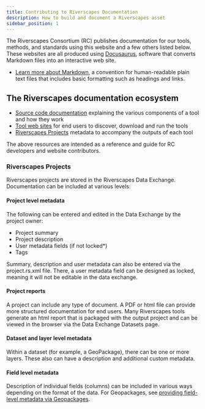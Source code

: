 ```yaml
---
title: Contributing to Riverscapes Documentation
description: How to build and document a Riverscapes asset
sidebar_position: 1
---
```


The Riverscapes Consortium (RC) publishes documentation for our tools, methods, and standards using this website and a few others listed below. These websites are all produced using [Docusaurus](https://docusaurus.io/), software that converts Markdown files into an interactive web site.

* [Learn more about Markdown](https://commonmark.org/), a convention for human-readable plain text files that includes basic formatting such as headings and links.

## The Riverscapes documentation ecosystem

* [Source code documentation](Source_Code) explaining the various components of a tool and how they work
* [Tool web sites](WebSites) for end users to discover, download and run the tools
* [Riverscapes Projects](Riverscapes_Projects) metadata to accompany the outputs of each tool

The above resources are intended as a reference and guide for RC developers and website contributors.

### Riverscapes Projects

Riverscapes projects are stored in the Riverscapes Data Exchange. Documentation can be included at various levels:

#### Project level metadata

The following can be entered and edited in the Data Exchange by the project owner:

* Project summary
* Project description
* User metadata fields (if not locked*)
* Tags

Summary, description and user metadata can also be entered via the project.rs.xml file. There, a user metadata field can be designed as locked, meaning it will not be editable in the data exchange.  

#### Project reports

A project can include any type of document. A PDF or html file can provide more structured documentation for end users. Many Riverscapes tools generate an html report that is packaged with the output project and can be viewed in the browser via the Data Exchange Datasets page.

#### Dataset and layer level metadata

Within a dataset (for example, a GeoPackage), there can be one or more layers. These also can have a description and additional custom metadata.

#### Field level metadata

Description of individual fields (columns) can be included in various ways depending on the format of the data. For Geopackages, see [providing field-level metadata via Geopackages](Riverscapes_Projects/geopackage-field-metadata.mdx).

